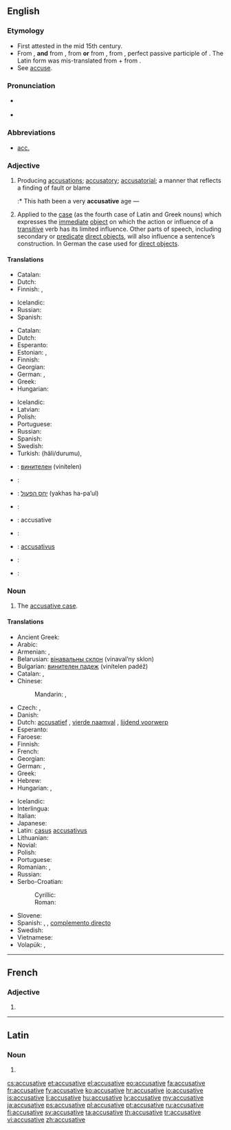 ==English==
{{wikipedia}}

===Etymology===
* First attested in the mid 15th century.
* From {{etyl|enm}}, '''and''' from {{etyl|xno}} {{term|accusatif|lang=xno}}, from {{etyl|frm}} {{term|acusatif|lang=frm}} '''or''' from {{etyl|la}} {{term|accusativus|accūsātīvus|of accusing|lang=la}}, from {{term|accusatus|lang=la}}, perfect passive participle of {{term|accuso|accūsō|lang=la}}. The Latin form was mis-translated from {{etyl|grc}} {{term|αιτιατική|lang=grc}} + {{term|πτώσις|tr=ptōsis||case of that which was caused|lang=grc}} from {{term|αιτία||accusation or cause|lang=grc}}.
* See [[accuse]].

===Pronunciation===
* {{a|US}} {{IPA|/ə.ˈkju.zə.tɪv/}}
* {{audio|en-us-accusative.ogg|Audio (US)}}

===Abbreviations===
* [[acc.]]

===Adjective===
{{en-adj|-}}

# Producing [[accusation]]s; [[accusatory]]; [[accusatorial]]; a manner that reflects a finding of fault or blame
#:* This hath been a very '''accusative''' age &mdash; {{w|Sir E. Dering}}
# {{context|grammar}} Applied to the [[case]] (as the fourth case of Latin and Greek nouns) which expresses the [[immediate]] [[direct object|object]] on which the action or influence of a [[transitive]] verb has its limited influence. Other parts of speech, including secondary or [[predicate]] [[direct object]]s, will also influence a sentence’s construction. In German the case used for [[direct object]]s.

====Translations====
{{trans-top|producing accusations; accusatory}}
* Catalan: {{t|ca|acusatiu}}
* Dutch: {{t-|nl|beschuldigend}}
* Finnish: {{t-|fi|syyttävä}}, {{t|fi|syyttelevä}}
{{trans-mid}}
* Icelandic: {{t+|is|ásaka|m|f|n|alt=ásakandi}}
* Russian: {{t|ru|обвинительный|tr=obvinítel’nyj}}
* Spanish: {{t+|es|acusativo}}
{{trans-bottom}}

{{trans-top|related to accusative case}}
* Catalan: {{t|ca|acusatiu}}
* Dutch: {{t+|nl|accusatief}}
* Esperanto: {{t|eo|akuzativa}}
* Estonian: {{t|et|sihitav}}, {{t|et|akusatiiv}}
* Finnish: {{t+|fi|akkusatiivi|alt=akkusatiivi-}}
* Georgian: {{t|ka|ბრალდებითი|sc=Geor|xs=Georgian}}
* German: {{t|de|Akkusativ-}}, {{t|de|akkusativisch}}
* Greek: {{t+|el|αιτιατική|f|tr=aitiatikí}}
* Hungarian: {{t+|hu|tárgyeset}}
{{trans-mid}}
* Icelandic: {{t+|is|þolfall|alt=þolfalls-}}
* Latvian: {{t|lv|akuzatīvs|m}}
* Polish: {{t|pl|biernikowy}}
* Portuguese: {{t+|pt|acusativo}}
* Russian: {{t+|ru|винительный|tr=vinítel’nyj}}
* Spanish: {{t+|es|acusativo}}
* Swedish: {{t+|sv|ackusativ}}
* Turkish: {{t|tr|belirtme}} (hâli/durumu), {{t|tr|-i hali|alt=-i hâli}}
{{trans-bottom}}

{{checktrans-top}}
* {{ttbc|bg}}: [[винителен]] (vinítelen)
* {{ttbc|fr}}: {{t+|fr|accusatif}}
* {{ttbc|he}}: [[יחס הפעול]] (yakhas ha-pa’ul)
* {{ttbc|hu}}: {{t+|hu|tárgy}}
* {{ttbc|ia}}: accusative
* {{ttbc|it}}: {{t+|it|accusativo}}
* {{ttbc|la}}: [[accusativus]]
* {{ttbc|pt}}: {{t+|pt|acusativo}}
* {{ttbc|sv}}: {{t+|sv|ackusativ}}
{{trans-bottom}}

===Noun===
{{en-noun}}

# {{context|grammar}} The [[accusative case]].

====Translations====
{{trans-top|accusative case}}
* Ancient Greek: {{tø|grc|αἰτιατική πτῶσις|tr=aitiatikē ptōsis|sc=polytonic}}
* Arabic: {{t|ar|منصوب|m|tr=manSuub}}
* Armenian: {{t|hy|հայցական|tr=hayc’akan}}, {{t-|hy|հայցական հոլով|tr=hayc'akan holov}}
* Belarusian: [[вінавальны склон]] (vinaval’ny sklon) {{m}}
* Bulgarian: [[винителен падеж]] (vinítelen padéž) {{m}}
* Catalan: {{t|ca|acusatiu|m}}, {{t|ca|cas acusatiu|m}}
* Chinese:
*: Mandarin: {{t|cmn|賓格|sc=Hani}},  {{t|cmn|宾格|tr=bīngé|sc=Hani}}
* Czech: {{t-|cs|čtvrtý pád|m}}, {{t-|cs|akuzativ|m}}
* Danish: {{t|da|akkusativ}}
* Dutch: [[accusatief]] {{m}}, [[vierde naamval]] {{m}}, [[lijdend voorwerp]] {{n}}
* Esperanto: {{t-|eo|akuzativo|xs=Esperanto}}
* Faroese: {{t|fo|hvønnfall|n}}
* Finnish: {{t+|fi|akkusatiivi}}
* French: {{t+|fr|accusatif|m}}
* Georgian: {{t|ka|ბრალდებითი ბრუნვა|tr=braldebit'i brunva|sc=Geor}}
* German: {{t+|de|Akkusativ|m}}, {{t+|de|Wenfall|m}}
* Greek: {{t+|el|αιτιατική|f}}
* Hebrew: {{t|he|יחס הפעול|tr=yakhas ha-pa’ul|m}}
* Hungarian: {{t+|hu|tárgyeset}}, {{t|hu|akkuzatívusz}}
{{trans-mid}}
* Icelandic: {{t+|is|þolfall|n}}
* Interlingua: {{t|ia|accusativo}}
* Italian: {{t+|it|accusativo|m}}
* Japanese: {{t+|ja|対格|tr=たいかく, taikaku}}
* Latin: [[casus]] [[accusativus]] {{m}}
* Lithuanian: {{t+|lt|galininkas|m|xs=Lithuanian}}
* Novial: {{t|nov|akusative}}
* Polish: {{t+|pl|biernik|m}}
* Portuguese: {{t+|pt|acusativo|m}}
* Romanian: {{t|ro|acuzativ|n}}, {{t|ro|caz acuzativ|n}}
* Russian: {{t+|ru|винительный падеж|m|tr=vinítel’nyj padéž}}
* Serbo-Croatian:
*: Cyrillic: {{t|sh|акузатив|m}}
*: Roman: {{t|sh|akuzativ|m}}
* Slovene: {{t+|sl|tožilnik|m}}
* Spanish: {{t|es|acusativo|m}}, {{t|es|caso acusativo|m}}, [[complemento directo]] {{m}}
* Swedish: {{t+|sv|ackusativ|c}}
* Vietnamese: {{t|vi|đối cách}}
* Volapük: {{t|vo|kimifal}}, {{t|vo|kusatif}}
{{trans-bottom}}

----

==French==

===Adjective===
{{fr-adj-form}} {{f}}

# {{feminine of|accusatif|lang=fr}}

----

==Latin==

===Noun===
{{la-noun-form|accūsātīve}}

# {{inflection of|accusativus|accūsātīvus|voc|s|lang=la}}

[[cs:accusative]]
[[et:accusative]]
[[el:accusative]]
[[eo:accusative]]
[[fa:accusative]]
[[fr:accusative]]
[[fy:accusative]]
[[ko:accusative]]
[[hr:accusative]]
[[io:accusative]]
[[is:accusative]]
[[li:accusative]]
[[hu:accusative]]
[[lv:accusative]]
[[my:accusative]]
[[ja:accusative]]
[[ps:accusative]]
[[pl:accusative]]
[[pt:accusative]]
[[ru:accusative]]
[[fi:accusative]]
[[sv:accusative]]
[[ta:accusative]]
[[th:accusative]]
[[tr:accusative]]
[[vi:accusative]]
[[zh:accusative]]